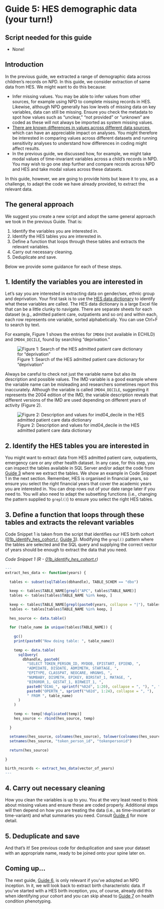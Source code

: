 # Guide 5: HES demographic data (your turn!) {.unnumbered}

## Script needed for this guide

* None!

## Introduction

In the previous guide, we extracted a range of demographic data across children’s records on NPD. In this guide, we consider extraction of same data from HES. We might want to do this because:

* Infer missing values. You may be able to infer values from other sources, for example using NPD to complete missing records in HES. Likewise, although NPD generally has low levels of missing data on key variables, data can still be missing. Ensure you check the metadata to spot how values such as “unclear,” “not provided” or “unknown” are coded as these will not always be imported as system missing values.
* [There are known differences in values across different data sources](https://pmc.ncbi.nlm.nih.gov/articles/PMC10916132/){target="_blank"}, which can have an appreciable impact on analyses. You might therefore be interested in comparing values across different datasets and running sensitivity analyses to understand how differences in coding might affect results.
* In the previous guide, we discussed how, for example, we might take modal values of time-invariant variables across a child’s records in NPD. You may wish to go one step further and compare records across NPD and HES and take modal values across these datasets.

In this guide, however, we are going to provide hints but leave it to you, as a challenge, to adapt the code we have already provided, to extract the relevant data.

## The general approach

We suggest you create a new script and adopt the same general approach we took in the previous Guide. That is:

1. Identify the variables you are interested in.
2. Identify the HES tables you are interested in.
3. Define a function that loops through these tables and extracts the relevant variables.
4. Carry out necessary cleaning.
5. Deduplicate and save.

Below we provide some guidance for each of these steps.

## 1. Identify the variables you are interested in

Let’s say you are interested in extracting data on gender/sex, ethnic group and deprivation. Your first task is to use the [HES data dictionary](https://digital.nhs.uk/data-and-information/data-tools-and-services/data-services/hospital-episode-statistics/hospital-episode-statistics-data-dictionary){target="_blank"} to identify what these variables are called. The HES data dictionary is a large Excel file that can be a little clunky to navigate. There are separate sheets for each dataset (e.g., admitted patient care, outpatients and so on) and within each, each row represents one variable, sorted alphabetically. You can use Ctrl+F to search by text.

For example, Figure 1 shows the entries for `IMD04` (not available in ECHILD) and `IMD04_DECILE`, found by searching “deprivation.”

![Figure 1: Search of the HES admitted patient care dictionary for “deprivation”](static/hes_dd_deprivation.png){fig-alt="Screenshot from the HES data diciontary with a search for deprivation."}

Always be careful to check not just the variable name but also its description and possible values. The IMD variable is a good example where the variable name can be misleading and researchers sometimes report this inaccurately. Although the variable is called `IMD04_DECILE`, suggesting it represents the 2004 edition of the IMD, the variable description reveals that different versions of the IMD are used depending on different years of activity (Figure 2).

![Figure 2: Description and values for imd04_decile in the HES admitted patient care data dictionary](static/hes_dd_deprivation_descr.png){fig-alt="Screenshot from the HES data diciontary with the descriptions of imd04 and imd04_decile"}

## 2. Identify the HES tables you are interested in

You might want to extract data from HES admitted patient care, outpatients, emergency care or any other health dataset. In any case, for this step, you can inspect the tables available in SQL Server and/or adapt the code from [Guide 3](guide03_cohort.qmd) where we extract the tables. We show an example in Code Snippet 1 in the next section. Remember, HES is organised in financial years, so ensure you select the right financial years that cover the academic years you are interested in. You can drop rows out of your date range later if you need to. You will also need to adapt the subsetting functions (i.e., changing the pattern supplied to `grepl()`) to ensure you select the right HES tables.

## 3. Define a function that loops through these tables and extracts the relevant variables

Code Snippet 1 is taken from the script that identifies our HES birth cohort ([01b_identify_hes_cohort.r](scripts/01b_identify_hes_cohort.r), [Guide 3](guide03_cohort.qmd)). Modifying the `grepl()` pattern where the tables are selected and the SQL query and supplying the correct vector of years should be enough to extract the data that you need.

*Code Snippet 1 (R - [01b_identify_hes_cohort.r](scripts/01b_identify_hes_cohort.r))*
``` r
---
extract_hes_data <- function(years) {
  
  tables <- subset(sqlTables(dbhandle), TABLE_SCHEM == "dbo")
  
  keep <- tables$TABLE_NAME[grepl("APC", tables$TABLE_NAME)]
  tables <- tables[tables$TABLE_NAME %in% keep, ]
  
  keep <- tables$TABLE_NAME[grepl(paste0(years, collapse = "|"), tables$TABLE_NAME)]
  tables <- tables[tables$TABLE_NAME %in% keep, ]
  
  hes_source <- data.table()
  
  for (table_name in unique(tables$TABLE_NAME)) {
    
    gc()
    print(paste0("Now doing table: ", table_name))
    
    temp <- data.table(
      sqlQuery(
        dbhandle, paste0(
          "SELECT TOKEN_PERSON_ID, MYDOB, EPISTART, EPIEND, ",
          "ADMIDATE, DISDATE, ADMIMETH, STARTAGE, ",
          "EPITYPE, CLASSPAT, NEOCARE, HRGNHS, ",
          "NUMBABY, DISMETH, EPIKEY, BIRSTAT_1, MATAGE, ",
          "BIRORDR_1, GESTAT_1, BIRWEIT_1, ",
          paste0("DIAG_", sprintf("%02d", 1:20), collapse = ", "), ", ",
          paste0("OPERTN_", sprintf("%02d", 1:24), collapse = ", "),
          " FROM ", table_name)
      )
    )
    
    temp <- temp[!duplicated(temp)]
    hes_source <- rbind(hes_source, temp)
    
  }
  
  setnames(hes_source, colnames(hes_source), tolower(colnames(hes_source)))
  setnames(hes_source, "token_person_id", "tokenpersonid")
  
  return(hes_source)
  
}

birth_records <- extract_hes_data(vector_of_years)
---
```

## 4. Carry out necessary cleaning

How you clean the variables is up to you. You at the very least need to think about missing values and ensure these are coded properly. Additional steps will then depend on how you are treating the data (i.e., as time-invariant or time-variant) and what summaries you need. Consult [Guide 4](guide04_demo_npd.qmd) for more detail.

## 5. Deduplicate and save

And that’s it! See previous code for deduplication and save your dataset with an appropriate name, ready to be joined onto your spine later on. 

## Coming up...

The next guide, [Guide 6](guide06_birth_chars.qmd), is only relevant if you’ve adopted an NPD inception. In it, we will look back to extract birth characteristic data. If you’ve started with a HES birth inception, you, of course, already did this when identifying your cohort and you can skip ahead to [Guide 7](guide07_phenotype.qmd) on health condition phenotyping.
